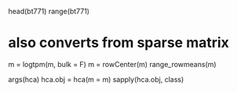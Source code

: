 

head(bt771)
range(bt771)

# also converts from sparse matrix
m = logtpm(m, bulk = F)
m = rowCenter(m)
range_rowmeans(m)

args(hca)
hca.obj = hca(m = m)
sapply(hca.obj, class)

